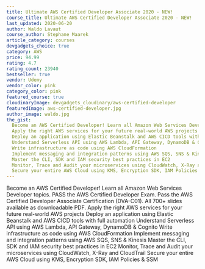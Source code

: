 ```yaml
---
title: Ultimate AWS Certified Developer Associate 2020 - NEW!
course_title: Ultimate AWS Certified Developer Associate 2020 - NEW!
last_updated: 2020-06-20
author: Waldo Lavaut
course_author: Stephane Maarek
article_category: courses
devgadgets_choice: true
category: AWS
price: 94.99
rating: 4.7
rating_count: 23940
bestseller: true
vendor: Udemy
vendor_color: pink
category_color: pink
featured_course: true
cloudinaryImage: devgadgets_cloudinary/aws-certified-developer
featuredImage: aws-certified-developer.jpg
author_image: waldo.jpg
the_gist:
  Become an AWS Certified Developer! Learn all Amazon Web Services Developer topics. PASS the AWS Certified Developer Exam. Pass the AWS Certified Developer Associate Certification (DVA-C01). All 700+ slides available as downloadable PDF.
  Apply the right AWS services for your future real-world AWS projects
  Deploy an application using Elastic Beanstalk and AWS CICD tools with full automation
  Understand Serverless API using AWS Lambda, API Gateway, DynamoDB & Cognito
  Write infrastructure as code using AWS CloudFormation
  Implement messaging and integration patterns using AWS SQS, SNS & Kinesis
  Master the CLI, SDK and IAM security best practices in EC2
  Monitor, Trace and Audit your microservices using CloudWatch, X-Ray and CloudTrail
  Secure your entire AWS Cloud using KMS, Encryption SDK, IAM Policies & SSM
---
```


<div className="prose text-gray-500 mx-auto lg:max-w-lg lg:row-start-1 lg:col-start-1">
  <p>
    Become an AWS Certified Developer! Learn all Amazon Web Services Developer
    topics. PASS the AWS Certified Developer Exam. Pass the AWS Certified
    Developer Associate Certification (DVA-C01). All 700+ slides available as
    downloadable PDF. Apply the right AWS services for your future real-world
    AWS projects Deploy an application using Elastic Beanstalk and AWS CICD
    tools with full automation Understand Serverless API using AWS Lambda, API
    Gateway, DynamoDB & Cognito Write infrastructure as code using AWS
    CloudFormation Implement messaging and integration patterns using AWS SQS,
    SNS & Kinesis Master the CLI, SDK and IAM security best practices in EC2
    Monitor, Trace and Audit your microservices using CloudWatch, X-Ray and
    CloudTrail Secure your entire AWS Cloud using KMS, Encryption SDK, IAM
    Policies & SSM
  </p>
</div>
